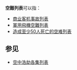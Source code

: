 '''空難列表'''可以指：
* [[商业客机事故列表|商业客机事故列表]]
* [[軍用飛機空難列表|軍用飛機空難列表]]
* [[造成至少50人死亡的空难列表|造成至少50人死亡的空难列表]]

== 参见 ==
* [[空中浩劫各集列表|空中浩劫各集列表]]
{{航空列表}}
{{Disambig|cat=四字消歧义}}